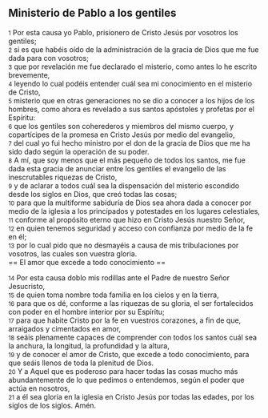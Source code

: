 == Ministerio de Pablo a los gentiles ==

{{anchor|1}} <small>1</small> Por esta causa yo Pablo, prisionero de Cristo Jesús por vosotros los gentiles;<br>
{{anchor|2}} <small>2</small> si es que habéis oído de la administración de la gracia de Dios que me fue dada para con vosotros;<br>
{{anchor|3}} <small>3</small> que por revelación me fue declarado el misterio, como antes lo he escrito brevemente,<br>
{{anchor|4}} <small>4</small> leyendo lo cual podéis entender cuál sea mi conocimiento en el misterio de Cristo,<br>
{{anchor|5}} <small>5</small> misterio que en otras generaciones no se dio a conocer a los hijos de los hombres, como ahora es revelado a sus santos apóstoles y profetas por el Espíritu:<br>
{{anchor|6}} <small>6</small> que los gentiles son coherederos y miembros del mismo cuerpo, y copartícipes de la promesa en Cristo Jesús por medio del evangelio,<br>
{{anchor|7}} <small>7</small> del cual yo fui hecho ministro por el don de la gracia de Dios que me ha sido dado según la operación de su poder.<br>
{{anchor|8}} <small>8</small> A mí, que soy menos que el más pequeño de todos los santos, me fue dada esta gracia de anunciar entre los gentiles el evangelio de las inescrutables riquezas de Cristo,<br>
{{anchor|9}} <small>9</small> y de aclarar a todos cuál sea la dispensación del misterio escondido desde los siglos en Dios, que creó todas las cosas;<br>
{{anchor|10}} <small>10</small> para que la multiforme sabiduría de Dios sea ahora dada a conocer por medio de la iglesia a los principados y potestades en los lugares celestiales,<br>
{{anchor|11}} <small>11</small> conforme al propósito eterno que hizo en Cristo Jesús nuestro Señor,<br>
{{anchor|12}} <small>12</small> en quien tenemos seguridad y acceso con confianza por medio de la fe en él;<br>
{{anchor|13}} <small>13</small> por lo cual pido que no desmayéis a causa de mis tribulaciones por vosotros, las cuales son vuestra gloria.<br>
== El amor que excede a todo conocimiento ==

{{anchor|14}} <small>14</small> Por esta causa doblo mis rodillas ante el Padre de nuestro Señor Jesucristo,<br>
{{anchor|15}} <small>15</small> de quien toma nombre toda familia en los cielos y en la tierra,<br>
{{anchor|16}} <small>16</small> para que os dé, conforme a las riquezas de su gloria, el ser fortalecidos con poder en el hombre interior por su Espíritu;<br>
{{anchor|17}} <small>17</small> para que habite Cristo por la fe en vuestros corazones, a fin de que, arraigados y cimentados en amor,<br>
{{anchor|18}} <small>18</small> seáis plenamente capaces de comprender con todos los santos cuál sea la anchura, la longitud, la profundidad y la altura,<br>
{{anchor|19}} <small>19</small> y de conocer el amor de Cristo, que excede a todo conocimiento, para que seáis llenos de toda la plenitud de Dios.<br>
{{anchor|20}} <small>20</small> Y a Aquel que es poderoso para hacer todas las cosas mucho más abundantemente de lo que pedimos o entendemos, según el poder que actúa en nosotros,<br>
{{anchor|21}} <small>21</small> a él sea gloria en la iglesia en Cristo Jesús por todas las edades, por los siglos de los siglos. Amén.<br>
